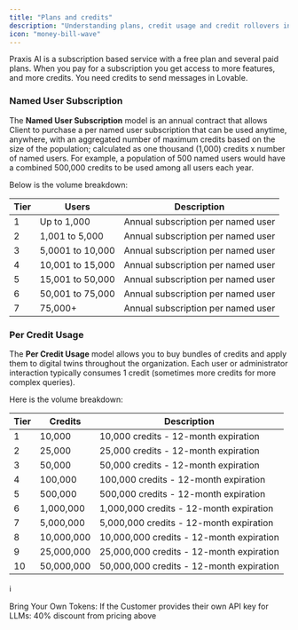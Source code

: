 ```yaml
---
title: "Plans and credits"
description: "Understanding plans, credit usage and credit rollovers in Praxis AI"
icon: "money-bill-wave"
---
```


Praxis AI is a subscription based service with a free plan and several paid plans. When you pay for a subscription you get access to more features, and more credits. You need credits to send messages in Lovable.

### Named User Subscription

The **Named User Subscription** model is an annual contract that allows Client to purchase a per named user subscription that can be used anytime, anywhere, with an aggregated number of maximum credits based on the size of the population; calculated as one thousand (1,000) credits x number of named users. For example, a population of 500 named users would have a combined 500,000 credits to be used among all users each year.

Below is the volume breakdown:

| **Tier** | **Users**        | **Description**                    |
| -------- | ---------------- | ---------------------------------- |
| 1        | Up to 1,000      | Annual subscription per named user |
| 2        | 1,001 to 5,000   | Annual subscription per named user |
| 3        | 5,0001 to 10,000 | Annual subscription per named user |
| 4        | 10,001 to 15,000 | Annual subscription per named user |
| 5        | 15,001 to 50,000 | Annual subscription per named user |
| 6        | 50,001 to 75,000 | Annual subscription per named user |
| 7        | 75,000\+         | Annual subscription per named user |

### Per Credit Usage

The **Per Credit Usage** model allows you to buy bundles of credits and apply them to digital twins throughout the organization. Each user or administrator interaction typically consumes 1 credit (sometimes more credits for more complex queries).

Here is the volume breakdown:

| **Tier** | **Credits** | **Description**                          |
| -------- | ----------- | ---------------------------------------- |
| 1        | 10,000      | 10,000 credits - 12-month expiration     |
| 2        | 25,000      | 25,000 credits - 12-month expiration     |
| 3        | 50,000      | 50,000 credits - 12-month expiration     |
| 4        | 100,000     | 100,000 credits - 12-month expiration    |
| 5        | 500,000     | 500,000 credits - 12-month expiration    |
| 6        | 1,000,000   | 1,000,000 credits - 12-month expiration  |
| 7        | 5,000,000   | 5,000,000 credits - 12-month expiration  |
| 8        | 10,000,000  | 10,000,000 credits - 12-month expiration |
| 9        | 25,000,000  | 25,000,000 credits - 12-month expiration |
| 10       | 50,000,000  | 50,000,000 credits - 12-month expiration |

<aside>
  ℹ️

  Bring Your Own Tokens: If the Customer provides their own API key for LLMs: 40% discount from pricing above
</aside>
